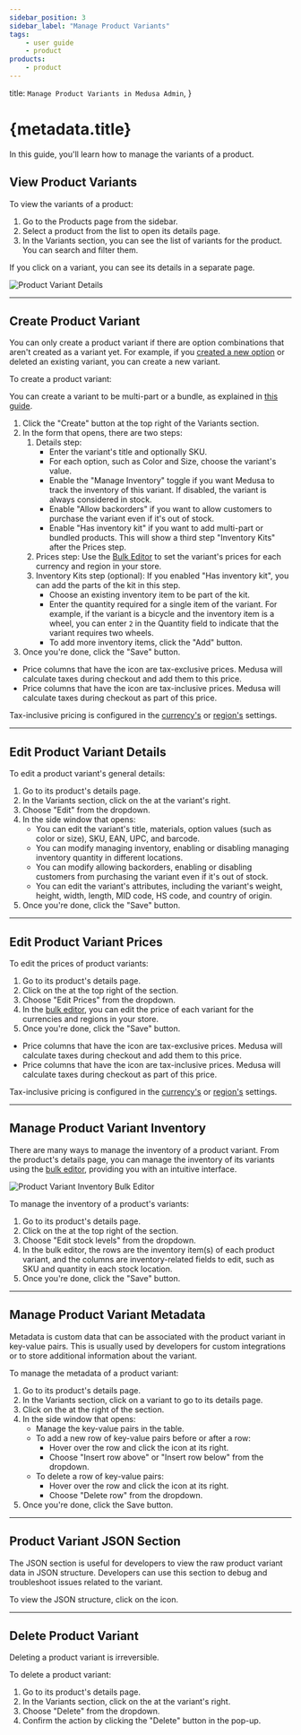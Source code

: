 ```yaml
---
sidebar_position: 3
sidebar_label: "Manage Product Variants"
tags:
    - user guide
    - product
products:
    - product
---
```



  title: `Manage Product Variants in Medusa Admin`,
}

# {metadata.title}

In this guide, you'll learn how to manage the variants of a product.

## View Product Variants

To view the variants of a product:

1. Go to the Products page from the sidebar.
2. Select a product from the list to open its details page.
3. In the Variants section, you can see the list of variants for the product. You can search and filter them.

If you click on a variant, you can see its details in a separate page.

![Product Variant Details](https://res.cloudinary.com/dza7lstvk/image/upload/v1739813067/User%20Guide/Screenshot_2025-02-17_at_7.24.04_PM_deaj7w.png)

---

## Create Product Variant

You can only create a product variant if there are option combinations that aren't created as a variant yet. For example, if you [created a new option](../edit/page.mdx#create-options) or deleted an existing variant, you can create a new variant.

To create a product variant:

<Note title="Tip">

You can create a variant to be multi-part or a bundle, as explained in [this guide](../create/page.mdx#types-of-products-to-create).

</Note>

1. Click the "Create" button at the top right of the Variants section.
2. In the form that opens, there are two steps:
    1. Details step:
        - Enter the variant's title and optionally SKU.
        - For each option, such as Color and Size, choose the variant's value.
        - Enable the "Manage Inventory" toggle if you want Medusa to track the inventory of this variant. If disabled, the variant is always considered in stock.
        - Enable "Allow backorders" if you want to allow customers to purchase the variant even if it's out of stock.
        - Enable "Has inventory kit" if you want to add multi-part or bundled products. This will show a third step "Inventory Kits" after the Prices step.
    2. Prices step: Use the [Bulk Editor](../../tips/bulk-editor/page.mdx) to set the variant's prices for each currency and region in your store.
    3. Inventory Kits step (optional): If you enabled "Has inventory kit", you can add the parts of the kit in this step.
        - Choose an existing inventory item to be part of the kit.
        - Enter the quantity required for a single item of the variant. For example, if the variant is a bicycle and the inventory item is a wheel, you can enter `2` in the Quantity field to indicate that the variant requires two wheels.
        - To add more inventory items, click the "Add" button.
3. Once you're done, click the "Save" button.

<Note title="Tips">

- Price columns that have the <InlineIcon Icon={TaxExclusive} alt="tax-exclusive" /> icon are tax-exclusive prices. Medusa will calculate taxes during checkout and add them to this price.
- Price columns that have the <InlineIcon Icon={TaxInclusive} alt="tax-inclusive" /> icon are tax-inclusive prices. Medusa will calculate taxes during checkout as part of this price.

Tax-inclusive pricing is configured in the [currency's](../../settings/store/page.mdx#edit-tax-inclusive-setting-for-currency) or [region's](../../settings/regions/page.mdx#tax-inclusive-pricing-for-regions) settings.

</Note>

---

## Edit Product Variant Details

To edit a product variant's general details:

1. Go to its product's details page.
2. In the Variants section, click on the <InlineIcon Icon={EllipsisVertical} alt="three-dots" /> at the variant's right.
3. Choose "Edit" from the dropdown.
4. In the side window that opens:
    - You can edit the variant's title, materials, option values (such as color or size), SKU, EAN, UPC, and barcode.
    - You can modify managing inventory, enabling or disabling managing inventory quantity in different locations.
    - You can modify allowing backorders, enabling or disabling customers from purchasing the variant even if it's out of stock.
    - You can edit the variant's attributes, including the variant's weight, height, width, length, MID code, HS code, and country of origin.
5. Once you're done, click the "Save" button.

---

## Edit Product Variant Prices

To edit the prices of product variants:

1. Go to its product's details page.
2. Click on the <InlineIcon Icon={EllipsisVertical} alt="three-dots" /> at the top right of the section.
3. Choose "Edit Prices" from the dropdown.
4. In the [bulk editor](../../tips/bulk-editor/page.mdx), you can edit the price of each variant for the currencies and regions in your store.
5. Once you're done, click the "Save" button.

<Note title="Tips">

- Price columns that have the <InlineIcon Icon={TaxExclusive} alt="tax-exclusive" /> icon are tax-exclusive prices. Medusa will calculate taxes during checkout and add them to this price.
- Price columns that have the <InlineIcon Icon={TaxInclusive} alt="tax-inclusive" /> icon are tax-inclusive prices. Medusa will calculate taxes during checkout as part of this price.

Tax-inclusive pricing is configured in the [currency's](../../settings/store/page.mdx#edit-tax-inclusive-setting-for-currency) or [region's](../../settings/regions/page.mdx#tax-inclusive-pricing-for-regions) settings.

</Note>

---

## Manage Product Variant Inventory

There are many ways to manage the inventory of a product variant. From the product's details page, you can manage the inventory of its variants using the [bulk editor](../../tips/bulk-editor/page.mdx), providing you with an intuitive interface.

![Product Variant Inventory Bulk Editor](https://res.cloudinary.com/dza7lstvk/image/upload/v1739813716/User%20Guide/Screenshot_2025-02-17_at_7.35.03_PM_esoybv.png)

To manage the inventory of a product's variants:

1. Go to its product's details page.
2. Click on the <InlineIcon Icon={EllipsisVertical} alt="three-dots" /> at the top right of the section.
3. Choose "Edit stock levels" from the dropdown.
4. In the bulk editor, the rows are the inventory item(s) of each product variant, and the columns are inventory-related fields to edit, such as SKU and quantity in each stock location.
5. Once you're done, click the "Save" button.

---

## Manage Product Variant Metadata

Metadata is custom data that can be associated with the product variant in key-value pairs. This is usually used by developers for custom integrations or to store additional information about the variant.

To manage the metadata of a product variant:

1. Go to its product's details page.
2. In the Variants section, click on a variant to go to its details page.
3. Click on the <InlineIcon Icon={ArrowUpRightOnBox} alt="arrow" /> at the right of the section.
4. In the side window that opens:
    - Manage the key-value pairs in the table.
    - To add a new row of key-value pairs before or after a row:
        - Hover over the row and click the <InlineIcon Icon={EllipsisVertical} alt="three-dots" /> icon at its right.
        - Choose "Insert row above" or "Insert row below" from the dropdown.
    - To delete a row of key-value pairs:
        - Hover over the row and click the <InlineIcon Icon={EllipsisVertical} alt="three-dots" /> icon at its right.
        - Choose "Delete row" from the dropdown.
5. Once you're done, click the Save button.

---

## Product Variant JSON Section

The JSON section is useful for developers to view the raw product variant data in JSON structure. Developers can use this section to debug and troubleshoot issues related to the variant.

To view the JSON structure, click on the <InlineIcon Icon={ArrowUpRightOnBox} alt="Expand" /> icon.

---

## Delete Product Variant

<Note type="warning">

Deleting a product variant is irreversible.

</Note>

To delete a product variant:

1. Go to its product's details page.
2. In the Variants section, click on the <InlineIcon Icon={EllipsisVertical} alt="three-dots" /> at the variant's right.
3. Choose "Delete" from the dropdown.
4. Confirm the action by clicking the "Delete" button in the pop-up.

